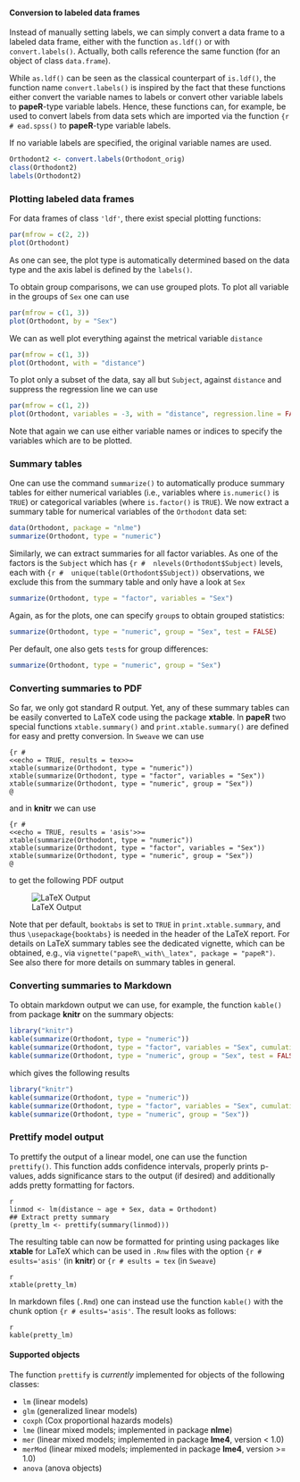 #### Conversion to labeled data frames

Instead of manually setting labels, we can simply convert a data frame to a
labeled data frame, either with the function `as.ldf()` or with `convert.labels()`.
Actually, both calls reference the same function (for an object of class `data.frame`).

While `as.ldf()` can be seen as the classical counterpart of `is.ldf()`, the
function name `convert.labels()` is inspired by the fact that these functions either
convert the variable names to labels or convert other variable labels to **papeR**-type
variable labels. Hence, these functions can, for example, be used to convert labels
from data sets which are  imported via the function `{r # ead.spss()` to **papeR**-type
variable labels.

If no variable labels are specified, the original variable names are used.
```r
Orthodont2 <- convert.labels(Orthodont_orig)
class(Orthodont2)
labels(Orthodont2)
```

### Plotting labeled data frames

For data frames of class `'ldf'`, there exist special plotting functions:
```r
par(mfrow = c(2, 2))
plot(Orthodont)
```

As one can see, the plot type is automatically determined
based on the data type and the axis label is defined by
the `labels()`.

To obtain group comparisons, we can use grouped plots. To plot all variable in the
groups of `Sex` one can use
```r
par(mfrow = c(1, 3))
plot(Orthodont, by = "Sex")
```

We can as well plot everything against the metrical variable `distance`
```r
par(mfrow = c(1, 3))
plot(Orthodont, with = "distance")
```

To plot only a subset of the data, say all but `Subject`, against `distance` and
suppress the regression line we can use
```r
par(mfrow = c(1, 2))
plot(Orthodont, variables = -3, with = "distance", regression.line = FALSE)
```

Note that again we can use either variable names or indices to specify the variables
which are to be plotted.


### Summary tables

One can use the command `summarize()` to automatically produce summary tables for
either numerical variables (i.e., variables where `is.numeric()` is `TRUE`) or
categorical variables (where `is.factor()` is `TRUE`). We now extract a summary
table for numerical variables of the `Orthodont` data set:

```r
data(Orthodont, package = "nlme")
summarize(Orthodont, type = "numeric")
```

Similarly, we can extract summaries for all factor variables. As one of the factors
is the `Subject` which has `{r #  nlevels(Orthodont$Subject)` levels, each with
`{r #  unique(table(Orthodont$Subject))` observations, we exclude this from the summary
table and only have a look at `Sex`
```r
summarize(Orthodont, type = "factor", variables = "Sex")
```

Again, as for the plots, one can specify `group`s to obtain grouped statistics:
```r
summarize(Orthodont, type = "numeric", group = "Sex", test = FALSE)
```

Per default, one also gets `test`s for group differences:
```r
summarize(Orthodont, type = "numeric", group = "Sex")
```

### Converting summaries to PDF

So far, we only got standard R output. Yet, any of these summary tables can be
easily converted to LaTeX code using the package **xtable**. In **papeR** two
special functions `xtable.summary()` and `print.xtable.summary()` are defined
for easy and pretty conversion. In `Sweave` we can use

```
{r # 
<<echo = TRUE, results = tex>>=
xtable(summarize(Orthodont, type = "numeric"))
xtable(summarize(Orthodont, type = "factor", variables = "Sex"))
xtable(summarize(Orthodont, type = "numeric", group = "Sex"))
@
```

and in **knitr** we can use

```
{r # 
<<echo = TRUE, results = 'asis'>>=
xtable(summarize(Orthodont, type = "numeric"))
xtable(summarize(Orthodont, type = "factor", variables = "Sex"))
xtable(summarize(Orthodont, type = "numeric", group = "Sex"))
@
```
to get the following PDF output

![LaTeX Output](tables.png)

Note that per default, `booktabs` is set to `TRUE` in `print.xtable.summary`, and
thus `\usepackage{booktabs}` is needed in the header of the LaTeX report. For details
on LaTeX summary tables see the dedicated vignette, which can be obtained, e.g., via
`vignette("papeR\_with\_latex", package = "papeR")`. See also there for more details
on summary tables in general.

### Converting summaries to Markdown

To obtain markdown output we can use, for example, the function `kable()` from
package **knitr** on the summary objects:

```r
library("knitr")
kable(summarize(Orthodont, type = "numeric"))
kable(summarize(Orthodont, type = "factor", variables = "Sex", cumulative = TRUE))
kable(summarize(Orthodont, type = "numeric", group = "Sex", test = FALSE))
```

which gives the following results

```r
library("knitr")
kable(summarize(Orthodont, type = "numeric"))
kable(summarize(Orthodont, type = "factor", variables = "Sex", cumulative = TRUE))
kable(summarize(Orthodont, type = "numeric", group = "Sex"))
```


### Prettify model output

To prettify the output of a linear model, one can use the function
`prettify()`. This function adds confidence intervals, properly
prints p-values, adds significance stars to the output (if desired)
and additionally adds pretty formatting for factors.

```
{r eval=FALSE, include=FALSE, echo=TRUE}
linmod <- lm(distance ~ age + Sex, data = Orthodont)
## Extract pretty summary
(pretty_lm <- prettify(summary(linmod)))
```

The resulting table can now be formatted for printing using packages like
**xtable** for LaTeX which can be used in `.Rnw` files with the option
`{r # esults='asis'` (in **knitr**) or `{r # esults = tex` (in `Sweave`)

```
{r, results='hide'}
xtable(pretty_lm)
```

In markdown files (`.Rmd`) one can instead use the function `kable()` with the
chunk option `{r # esults='asis'`. The result looks as follows:

```
{r, results='asis'}
kable(pretty_lm)
```

#### Supported objects

The function `prettify` is *currently* implemented for objects of the following classes:

* `lm` (linear models)
* `glm` (generalized linear models)
* `coxph` (Cox proportional hazards models)
* `lme` (linear mixed models; implemented in package **nlme**)
* `mer` (linear mixed models; implemented in package **lme4**, version < 1.0)
* `merMod` (linear mixed models; implemented in package **lme4**, version >= 1.0)
* `anova` (anova objects)
